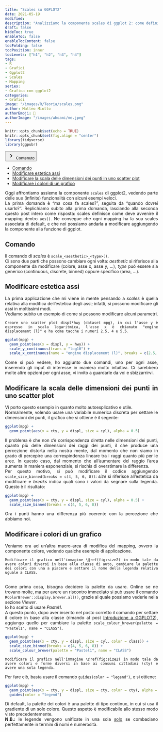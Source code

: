 ```yaml
---
title: "Scales su GGPLOT2"
date: 2021-05-19
modified:
description: "Analizziamo la componente scales di ggplot 2: come definire il mapping delle variabili di aes"
draft: false
hideToc: true
enableToc: false
enableTocContent: false
tocFolding: false
tocPosition: inner
tocLevels: ["h1", "h2", "h3", "h4"]
tags:
- R
- Grafici
- Ggplot2
- Scales
- Mapping
series:
- Grafica con ggplot2
categories:
- Grafici
image: "/images/R/Teoria/scales.png"
author: Matteo Miotto
authorEmoji: 🤖
authorImage: "/images/whoami/me.jpeg"
---
```


```r
knitr::opts_chunk$set(echo = TRUE)
knitr::opts_chunk$set(fig.align = "center")
library(tidyverse)
library(ggpubr)
```

<div class="expand">
<button type="button" class="expand__button" aria-label="Expand Button"> [ ]{.expand-icon .expand-icon__right}<svg xmlns="http://www.w3.org/2000/svg" width="24" height="24" viewBox="0 0 24 24" class="expand-icon__down"><path fill="currentColor" d="M9.29 15.88L13.17 12 9.29 8.12c-.39-.39-.39-1.02 0-1.41.39-.39 1.02-.39 1.41 0l4.59 4.59c.39.39.39 1.02 0 1.41L10.7 17.3c-.39.39-1.02.39-1.41 0-.38-.39-.39-1.03 0-1.42z"></path></svg> Contenuto </button>
<div class="expand__content expand__content--toc" style="max-height: 381px;">
<ul>
<li>
<a href="#comando">Comando</a>
</li>
<li>
<a href="#modificare-estetica-assi">Modificare estetica assi</a>
</li>
<li>
<a href="#modificare-la-scala-delle-dimensioni-dei-punti-in-uno-scatter-plot">Modificare la scala delle dimensioni dei punti in uno scatter plot</a>
</li>
<li>
<a href="#modificare-i-colori-di-un-grafico">Modificare i colori di un grafico</a>
</li>
</ul>
</div>
</div>
::: {style="text-align: justify;"}

Oggi affrontiamo assieme la componente `scales` di ggplot2, vedendo parte delle sue (infinite) funzionalità con alcuni esempi veloci.  
La prima domanda è "ma cosa fa scales?", seguita da "quando dovrei usarlo?". Replichiamo subito alla prima domanda, lasciando alla seconda questo post intero come risposta: scales definisce come deve avvenire il mapping dentro `aes()`. Ne consegue che ogni mapping ha la sua scales associata di default, e che noi possiamo andarla a modificare aggiungendo la componente alla funzione di ggplot.

## Comando

Il comando di *scales* è `scale_<aesthetic>_<type>()`.  
Ci sono due parti che possono cambiare ogni volta: *aesthetic* si riferisce alla componente da modificare (colore, asse x, asse y, ...), *type* può essere sia generico (continuous, discrete, binned) oppure specifico (area, ...).

## Modificare estetica assi

La prima applicazione che mi viene in mente pensando a *scales* è quella relativa alla modifica dell'estetica degli assi; infatti, si possono modificare gli assi in moltissimi modi.  
Vediamo subito un esempio di come si possono modificare alcuni parametri.

``` example
Creare uno scatter plot displ*hwy (dataset mpg), in cui l'asse y è espresso in scala logaritmica, l'asse x è chiamato "engine displacement (l)" e ha come tacche i numeri 2.5, 4 e 5.5.
```

```r
ggplot(mpg) +
  geom_point(aes(x = displ, y = hwy)) +
  scale_y_continuous(trans = "log10") +
  scale_x_continuous(name = "engine displacement (l)", breaks = c(2.5, 4, 5.5))
```

Come si può vedere, ho aggiunto due comandi, uno per ogni asse, inserendo gli input di interesse in maniera molto intuitiva. Ci sarebbero molte altre opzioni per ogni asse, vi invito a guardarle da voi e sbizzarrirvi.  

## Modificare la scala delle dimensioni dei punti in uno scatter plot

Vi porto questo esempio in quanto molto autoesplicativo e utile.  
Normalmente, volendo usare una variabile numerica discreta per settare le dimensioni dei punti, il grafico che si ottiene è il segente:
```r
ggplot(mpg) + 
  geom_point(aes(x = cty, y = displ, size = cyl), alpha = 0.5)
```

Il problema è che non c'è corrispondenza diretta nelle dimensioni dei punti, quanto più delle dimensioni dei raggi dei punti, il che produce una percezione distorta nella nostra mente, dal momento che non siamo in grado di percepire una correspindenza lineare tra i raggi quanto più per le aree. In questo caso, dal momento che all'aumentare del raggio l'area aumenta in maniera esponenziale, si rischia di overstimare la differenza.  
Per questo motivo, si può modificare il codice aggiungendo `scale_size_binned(breaks = c(4, 5, 6, 8))`: *size* si riferisce all'estetica da modificare e *breaks* indica quali sono i valori da segnare sulla legenda. Questo è il risultato:

```r
ggplot(mpg) + 
  geom_point(aes(x = cty, y = displ, size = cyl), alpha = 0.5) +
  scale_size_binned(breaks = c(4, 5, 6, 8))
```

Ora i punti hanno una differenza più coerente con la percezione che abbiamo noi.

## Modificare i colori di un grafico

Veniamo ora ad un'altra macro-area di modifica del mapping, ovvero la componente colore, vedendo qualche esempio di applicazione.

```example
Modificare il grafico nell'immagine \@ref(fig:size2) in modo tale da avere colori diversi in base alla classe di auto, cambiare la palette dei colori con una a piacere e settare il nome della legenda relativa uguale a CLASS.
```
<br>
Come prima cosa, bisogna decidere la palette da usare. Online se ne trovano molte, ma per avere un riscontro immediato si può usare il comando `RColorBrewer::display.brewer.all()`, grazie al quale possiamo vederle nella sezione *Viewer*.  
Io ho scelto di usare *Pastel1*.  
A questo punto, dopo aver inserito nel posto corretto il comando per settare il colore in base alla classe (rimando al post [Introduzione a GGPLOT2](https://miotsdata.netlify.app/it/r/teoria/intro-ggplot2/indroduzone-a-ggplot2/)), aggiungo quello per cambiare la palette `scale_colour_brewer(palette = "Pastel1", name = "CLASS")`.

```r
ggplot(mpg) + 
  geom_point(aes(x = cty, y = displ, size = cyl, color = class)) +
  scale_size_binned(breaks = c(4, 5, 6, 8)) +
  scale_colour_brewer(palette = "Pastel1", name = "CLASS")
```

```example
Modificare il grafico nell'immagine \@ref(fig:size2) in modo tale da avere colori e forme diversi in base ai consumi cittadini (cty) e avere una sola legenda.
```

Per fare ciò, basta usare il comando `guides(color = "legend")`, e si ottiene:

```r
ggplot(mpg) + 
  geom_point(aes(x = cty, y = displ, size = cty, color = cty), alpha = 0.5) +
  guides(color = "legend")
```
Di default, la palette dei colori è una palette di tipo continuo, in cui si usa il gradiente di un solo colore. Questo aspetto è modificabile allo stesso modo visto precedentemente.  
**N.B.:** le legende vengono unificate in una sola <u>solo</u> se combaciano perfettamente in termini di nomi e numerosità.
 
:::
